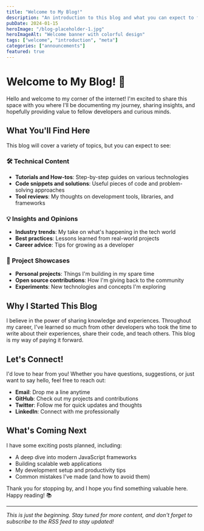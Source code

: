 ```yaml
---
title: "Welcome to My Blog!"
description: "An introduction to this blog and what you can expect to find here."
pubDate: 2024-01-15
heroImage: "/blog-placeholder-1.jpg"
heroImageAlt: "Welcome banner with colorful design"
tags: ["welcome", "introduction", "meta"]
categories: ["announcements"]
featured: true
---
```


# Welcome to My Blog! 🎉

Hello and welcome to my corner of the internet! I'm excited to share this space with you where I'll be documenting my journey, sharing insights, and hopefully providing value to fellow developers and curious minds.

## What You'll Find Here

This blog will cover a variety of topics, but you can expect to see:

### 🛠️ Technical Content
- **Tutorials and How-tos**: Step-by-step guides on various technologies
- **Code snippets and solutions**: Useful pieces of code and problem-solving approaches
- **Tool reviews**: My thoughts on development tools, libraries, and frameworks

### 💡 Insights and Opinions
- **Industry trends**: My take on what's happening in the tech world
- **Best practices**: Lessons learned from real-world projects
- **Career advice**: Tips for growing as a developer

### 🚀 Project Showcases
- **Personal projects**: Things I'm building in my spare time
- **Open source contributions**: How I'm giving back to the community
- **Experiments**: New technologies and concepts I'm exploring

## Why I Started This Blog

I believe in the power of sharing knowledge and experiences. Throughout my career, I've learned so much from other developers who took the time to write about their experiences, share their code, and teach others. This blog is my way of paying it forward.

## Let's Connect!

I'd love to hear from you! Whether you have questions, suggestions, or just want to say hello, feel free to reach out:

- **Email**: Drop me a line anytime
- **GitHub**: Check out my projects and contributions
- **Twitter**: Follow me for quick updates and thoughts
- **LinkedIn**: Connect with me professionally

## What's Coming Next

I have some exciting posts planned, including:

- A deep dive into modern JavaScript frameworks
- Building scalable web applications
- My development setup and productivity tips
- Common mistakes I've made (and how to avoid them)

Thank you for stopping by, and I hope you find something valuable here. Happy reading! 📚

---

*This is just the beginning. Stay tuned for more content, and don't forget to subscribe to the RSS feed to stay updated!*
